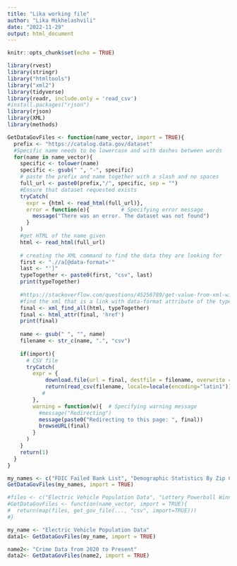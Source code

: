 ```yaml
---
title: "Lika working file"
author: "Lika Mikhelashvili"
date: "2022-11-29"
output: html_document
---
```


```r
knitr::opts_chunk$set(echo = TRUE)
```

```r
library(rvest)
library(stringr)
library("htmltools")
library("xml2")
library(tidyverse)
library(readr, include.only = 'read_csv')
#install.packages("rjson")
library(rjson)
library(XML)
library(methods)
```

```r
GetDataGovFiles <- function(name_vector, import = TRUE){
  prefix <- "https://catalog.data.gov/dataset"
  #Specific name needs to be lowercase and with dashes between words
  for(name in name_vector){
    specific <- tolower(name)
    specific <- gsub(" ", "-", specific)
    # paste the prefix and name together with a slash and no spaces
    full_url <- paste0(prefix,"/", specific, sep = "")
    #Ensure that dataset requested exists
    tryCatch(
      expr = {html <- read_html(full_url)},
      error = function(e){          # Specifying error message
        message("There was an error. The dataset was not found")
      }
    )
    #get HTML of the name given
    html <- read_html(full_url)
  
    # creating the XML command to find the data they are looking for
    first <- ".//a[@data-format='"
    last <- "']"
    typeTogether <- paste0(first, "csv", last)
    print(typeTogether)
  
    #https://stackoverflow.com/questions/45256789/get-value-from-xml-with-r-by-attribute
    #find the xml that is a link with data-format attribute of the type asked
    final <- xml_find_all(html, typeTogether)
    final <- html_attr(final, 'href')
    print(final)
    
    name <- gsub(" ", "", name)
    filename <- str_c(name, ".", "csv")
  
    if(import){
      # CSV file
      tryCatch(
        expr = {
            download.file(url = final, destfile = filename, overwrite = T)
            return(read_csv(filename, locale=locale(encoding="latin1")))
           #
        },
        warning = function(w){  # Specifying warning message
          #message("Redirecting")
          message(paste0("Redirecting to this page: ", final))
          browseURL(final)
        }
      )
    }
    return(1)
  }
}

```

```r
my_names <- c("FDIC Failed Bank List", "Demographic Statistics By Zip Code")
GetDataGovFiles(my_names, import = TRUE)
```


```r
#files <- c("Electric Vehicle Population Data", "Lottery Powerball Winning Numbers: Beginning 2010")
#GetDataGovFiles <- function(name_vector, import = TRUE){
#  return(map(files, get_gov_file(..., "csv", import=TRUE)))
#}

my_name <- "Electric Vehicle Population Data"
data1<- GetDataGovFiles(my_name, import = TRUE)

name2<- "Crime Data from 2020 to Present"
data2<- GetDataGovFiles(name2, import = TRUE)

```






